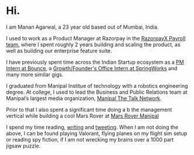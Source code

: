 # Hi.
I am Manan Agarwal, a 23 year old based out of Mumbai, India. 

I used to work as a Product Manager at Razorpay in the [RazorpayX Payroll team.](https://razorpay.com/payroll/) where I spent roughly 2 years building and scaling the product, as well as building our enterprise feature suite.

I have previously spent time across the Indian Startup ecosystem as a [PM Intern at Bounce](https://www.mananagarwal.in/pm-internship-at-bounce-learnings-and-the-experience), a [Growth/Founder's Office Intern at SpringWorks](https://www.linkedin.com/posts/mananagarwal03_internship-startups-bangalore-activity-6615235098830827520-Gsql) and many more similar gigs.

I graduated from Manipal Institue of technology with a robotics engineering degree. At college, I used to lead the Business and Public Relations team at Manipal’s largest media organization, [Manipal The Talk Network](https://www.manipalthetalk.org/). 

Prior to that I also spent a significant time doing a b the management vertical while building a cool Mars Rover at [Mars Rover Manipal](http://marsrovermanipal.com/)

I spend my time reading, [writing](https://www.mananagarwal.in/blog) and [tweeting](https://twitter.com/manan_0308).
When I am not doing the above, I can be found playing Valorant, flying planes on my flight sim setup or reading spy fiction, if I am not wrecking my brains over a 1000 part jigsaw puzzle.
